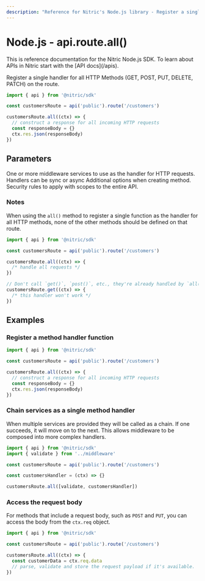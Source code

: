 ```yaml
---
description: "Reference for Nitric's Node.js library - Register a single handler for all HTTP Methods (GET, POST, PUT, DELETE, PATCH) on the route."
---
```


# Node.js - api.route.all()

<Note>
  This is reference documentation for the Nitric Node.js SDK. To learn about
  APIs in Nitric start with the [API docs](/apis).
</Note>

Register a single handler for all HTTP Methods (GET, POST, PUT, DELETE, PATCH) on the route.

```javascript
import { api } from '@nitric/sdk'

const customersRoute = api('public').route('/customers')

customersRoute.all((ctx) => {
  // construct a response for all incoming HTTP requests
  const responseBody = {}
  ctx.res.json(responseBody)
})
```

## Parameters

<Properties>
  <Property name="middleware" required type="HttpMiddleware | HttpMiddleware[]">
    One or more middleware services to use as the handler for HTTP requests.
    Handlers can be sync or async
  </Property>
  <Property name="opts" type="object">
    Additional options when creating method.
    <Properties nested>
      <Property name="security" type="OidcOptions[]">
        Security rules to apply with scopes to the entire API.
      </Property>
    </Properties>
  </Property>
</Properties>

### Notes

When using the `all()` method to register a single function as the handler for all HTTP methods, none of the other methods should be defined on that route.

```javascript
import { api } from '@nitric/sdk'

const customersRoute = api('public').route('/customers')

customersRoute.all((ctx) => {
  /* handle all requests */
})

// Don't call `get()`, `post()`, etc., they're already handled by `all()`
customersRoute.get((ctx) => {
  /* this handler won't work */
})
```

## Examples

### Register a method handler function

```javascript
import { api } from '@nitric/sdk'

const customersRoute = api('public').route('/customers')

customersRoute.all((ctx) => {
  // construct a response for all incoming HTTP requests
  const responseBody = {}
  ctx.res.json(responseBody)
})
```

### Chain services as a single method handler

When multiple services are provided they will be called as a chain. If one succeeds, it will move on to the next. This allows middleware to be composed into more complex handlers.

```javascript
import { api } from '@nitric/sdk'
import { validate } from '../middleware'

const customersRoute = api('public').route('/customers')

const customersHandler = (ctx) => {}

customersRoute.all([validate, customersHandler])
```

### Access the request body

For methods that include a request body, such as `POST` and `PUT`, you can access the body from the `ctx.req` object.

```javascript
import { api } from '@nitric/sdk'

const customersRoute = api('public').route('/customers')

customersRoute.all((ctx) => {
  const customerData = ctx.req.data
  // parse, validate and store the request payload if it's available.
})
```
